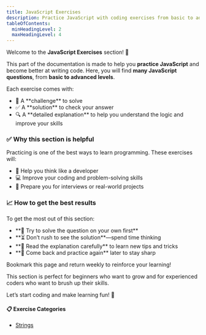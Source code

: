 ```yaml
---
title: JavaScript Exercises
description: Practice JavaScript with coding exercises from basic to advanced levels. Includes solutions, explanations, and tips to improve your skills.
tableOfContents:
  minHeadingLevel: 2
  maxHeadingLevel: 4
---
```



Welcome to the **JavaScript Exercises** section! 🎯

This part of the documentation is made to help you **practice JavaScript** and become better at writing code. Here, you will find **many JavaScript questions**, from **basic to advanced levels**.

Each exercise comes with:

<ul style={{ listStyle: 'none', paddingLeft: 0 }}>
  <li>🧩 A **challenge** to solve</li>
  <li>✅ A **solution** to check your answer</li>
  <li>🔍 A **detailed explanation** to help you understand the logic and improve your skills</li>
</ul>



### ✅ Why this section is helpful

Practicing is one of the best ways to learn programming. These exercises will:

<ul style={{ listStyle: 'none', paddingLeft: 0 }}>
  <li>🧠 Help you think like a developer</li>
  <li>💻 Improve your coding and problem-solving skills</li>
  <li>🎯 Prepare you for interviews or real-world projects</li>
</ul>


### 📈 How to get the best results

To get the most out of this section:

<ul style={{ listStyle: 'none', paddingLeft: 0 }}>
  <li>**🤔 Try to solve the question on your own first**</li>
  <li>**⏳ Don’t rush to see the solution**—spend time thinking</li>
  <li>**📖 Read the explanation carefully** to learn new tips and tricks</li>
  <li>**🔁 Come back and practice again** later to stay sharp</li>
</ul>



<Aside type="tip" title="Pro Tip">
  Bookmark this page and return weekly to reinforce your learning!
</Aside>


This section is perfect for beginners who want to grow and for experienced coders who want to brush up their skills.

Let’s start coding and make learning fun! 🚀

#### 📋 Exercise Categories

- [Strings](/js-exercises/string/string-exercises)

